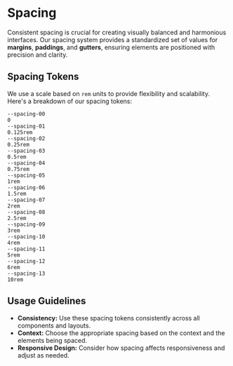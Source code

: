 
<Meta title="Documentation/Spacing" />

# Spacing

Consistent spacing is crucial for creating visually balanced and harmonious interfaces. Our spacing system provides a standardized set of values for **margins**, **paddings**, and **gutters**, ensuring elements are positioned with precision and clarity.

## Spacing Tokens

We use a scale based on `rem` units to provide flexibility and scalability. Here's a breakdown of our spacing tokens:

<div className="spacing-grid">
  <div className="spacing-item">
    <div className="spacing-visual spacing-00"></div>
    <div className="spacing-label">
      <code>--spacing-00</code>
    </div>
    <div className="spacing-value">
      <code>0</code>
    </div>
  </div>
  <div className="spacing-item">
    <div className="spacing-visual spacing-01"></div>
    <div className="spacing-label">
      <code>--spacing-01</code>
    </div>
    <div className="spacing-value">
      <code>0.125rem</code>
    </div>
  </div>
  <div className="spacing-item">
    <div className="spacing-visual spacing-02"></div>
    <div className="spacing-label">
      <code>--spacing-02</code>
    </div>
    <div className="spacing-value">
      <code>0.25rem</code>
    </div>
  </div>
  <div className="spacing-item">
    <div className="spacing-visual spacing-03"></div>
    <div className="spacing-label">
      <code>--spacing-03</code>
    </div>
    <div className="spacing-value">
      <code>0.5rem</code>
    </div>
  </div>
  <div className="spacing-item">
    <div className="spacing-visual spacing-04"></div>
    <div className="spacing-label">
      <code>--spacing-04</code>
    </div>
    <div className="spacing-value">
      <code>0.75rem</code>
    </div>
  </div>
  <div className="spacing-item">
    <div className="spacing-visual spacing-05"></div>
    <div className="spacing-label">
      <code>--spacing-05</code>
    </div>
    <div className="spacing-value">
      <code>1rem</code>
    </div>
  </div>
  <div className="spacing-item">
    <div className="spacing-visual spacing-06"></div>
    <div className="spacing-label">
      <code>--spacing-06</code>
    </div>
    <div className="spacing-value">
      <code>1.5rem</code>
    </div>
  </div>
  <div className="spacing-item">
    <div className="spacing-visual spacing-07"></div>
    <div className="spacing-label">
      <code>--spacing-07</code>
    </div>
    <div className="spacing-value">
      <code>2rem</code>
    </div>
  </div>
  <div className="spacing-item">
    <div className="spacing-visual spacing-08"></div>
    <div className="spacing-label">
      <code>--spacing-08</code>
    </div>
    <div className="spacing-value">
      <code>2.5rem</code>
    </div>
  </div>
  <div className="spacing-item">
    <div className="spacing-visual spacing-09"></div>
    <div className="spacing-label">
      <code>--spacing-09</code>
    </div>
    <div className="spacing-value">
      <code>3rem</code>
    </div>
  </div>
  <div className="spacing-item">
    <div className="spacing-visual spacing-10"></div>
    <div className="spacing-label">
      <code>--spacing-10</code>
    </div>
    <div className="spacing-value">
      <code>4rem</code>
    </div>
  </div>
  <div className="spacing-item">
    <div className="spacing-visual spacing-11"></div>
    <div className="spacing-label">
      <code>--spacing-11</code>
    </div>
    <div className="spacing-value">
      <code>5rem</code>
    </div>
  </div>
  <div className="spacing-item">
    <div className="spacing-visual spacing-12"></div>
    <div className="spacing-label">
      <code>--spacing-12</code>
    </div>
    <div className="spacing-value">
      <code>6rem</code>
    </div>
  </div>
  <div className="spacing-item">
    <div className="spacing-visual spacing-13"></div>
    <div className="spacing-label">
      <code>--spacing-13</code>
    </div>
    <div className="spacing-value">
      <code>10rem</code>
    </div>
  </div>
</div>

## Usage Guidelines

- **Consistency:** Use these spacing tokens consistently across all components and layouts.
- **Context:** Choose the appropriate spacing based on the context and the elements being spaced.
- **Responsive Design:** Consider how spacing affects responsiveness and adjust as needed.
